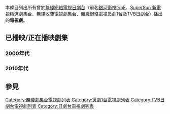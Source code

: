 {{TOCright}}
本條目列出所有曾於[[無綫網絡電視|無綫網絡電視]][[日劇台|日劇台]]（前名[[無綫收費電視#銀河衛視_(2004-2005)|銀河衞視]]tvbE、[[無綫收費電視#SuperSun_新電視_(2005-2006)|SuperSun 新電視]]精選劇集台、[[無綫收費電視|無綫收費電視]][[無綫劇集台|劇集台]]、[[無綫網絡電視|無綫網絡電視]][[煲劇1台|煲劇1台]]及[[TVB日劇台|TVB日劇台]]）播出的'''電視劇'''。

==已播映/正在播映劇集==
===2000年代===
{{Main|無綫劇集台電視劇集列表 (2000年代)}}

===2010年代===
{{Main|日劇台電視劇集列表 (2010年代)}}

==參見==
{{電視廣播有限公司劇集列表索引}}

[[Category:無綫劇集台電視劇列表|Category:無綫劇集台電視劇列表]]
[[Category:煲劇1台電視劇列表|Category:煲劇1台電視劇列表]]
[[Category:TVB日劇台電視劇列表|Category:TVB日劇台電視劇列表]]
[[Category:日劇台電視劇列表|Category:日劇台電視劇列表]]